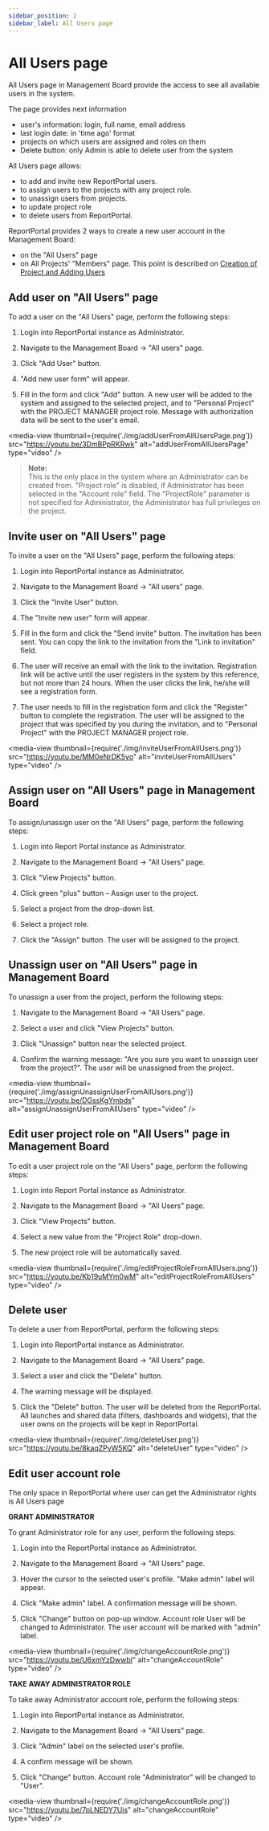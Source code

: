 ```yaml
---
sidebar_position: 2
sidebar_label: All Users page
---
```


# All Users page

All Users page in Management Board provide the access to see all available users in the system.

The page provides next information
 * user's information: login, full name, email address
 * last login date: in 'time ago' format
 * projects on which users are assigned and roles on them
 * Delete button: only Admin is able to delete user from the system

All Users page allows: 
 - to add and invite new ReportPortal users.
 - to assign users to the projects with any project role.
 - to unassign users from projects.
 - to update project role
 - to delete users from ReportPortal.

ReportPortal provides 2 ways to create a new user account in the Management Board:

- on the "All Users" page
- on All Projects' "Members" page. This point is described on
[Creation of Project and Adding Users](/report-poral-configuration/CreationOfProjectAndAddingUsers)

## Add user on "All Users" page

To add a user on the "All Users" page, perform the following steps:

1. Login into ReportPortal instance as Administrator.

2. Navigate to the Management Board -\> "All users" page.

3. Click "Add User" button.

4. "Add new user form" will appear.

5. Fill in the form and click "Add" button. A new user will be added to
  the system and assigned to the selected project, and to "Personal Project" with the 
  PROJECT MANAGER project role. Message with authorization data will be sent to the user's email.

<media-view thumbnail={require('./img/addUserFromAllUsersPage.png')} src="https://youtu.be/3DmBPpRKRwk" alt="addUserFromAllUsersPage" type="video" />

>**Note:**  
This is the only place in the system where an Administrator can be created
from. "Project role" is disabled, if Administrator has been selected in the
"Account role" field. The "ProjectRole" parameter is not specified for
Administrator, the Administrator has full privileges on the project.

## Invite user on "All Users" page

To invite a user on the "All Users" page, perform the following steps:

1. Login into ReportPortal instance as Administrator.

2. Navigate to the Management Board -\> "All users" page.

3. Click the "Invite User" button.

4. The "Invite new user" form will appear.

5. Fill in the form and click the "Send invite" button. The invitation
    has been sent. You can copy the link to the invitation from the "Link to
    invitation" field.

6. The user will receive an email with the link to the invitation. Registration
link will be active until the user registers in the system by this reference,
but not more than 24 hours. When the user clicks the link, he/she will see a registration form.

7. The user needs to fill in the registration form and click the "Register" button to complete the registration. 
The user will be assigned to the project that was specified by you during the invitation, 
and to "Personal Project" with the PROJECT MANAGER project role. 

<media-view thumbnail={require('./img/inviteUserFromAllUsers.png')} src="https://youtu.be/MM0eNrDK5yo" alt="inviteUserFromAllUsers" type="video" />

## Assign user on "All Users" page in Management Board

To assign/unassign user on the "All Users" page, perform the following
steps:

1. Login into Report Portal instance as Administrator.

2. Navigate to the Management Board -\> "All Users" page.

3. Click "View Projects" button.

4. Click green "plus" button – Assign user to the project.

5. Select a project from the drop-down list.

6. Select a project role.

7. Click the "Assign" button. The user will be assigned to the project.

## Unassign user on "All Users" page in Management Board

To unassign a user from the project, perform the following steps:

1. Navigate to the Management Board -\> "All Users" page.

2. Select a user and click "View Projects" button.

3. Click "Unassign" button near the selected project.

4. Confirm the warning message: "Are you sure you want to unassign
    user from the project?". The user will be unassigned from the project.

<media-view thumbnail={require('./img/assignUnassignUserFromAllUsers.png')} src="https://youtu.be/DGssKgYmbds" alt="assignUnassignUserFromAllUsers" type="video" />

## Edit user project role on "All Users" page in Management Board

To edit a user project role on the "All Users" page, perform the following
steps:

1. Login into Report Portal instance as Administrator.

2. Navigate to the Management Board -\> "All Users" page.

3. Click "View Projects" button.

4. Select a new value from the "Project Role" drop-down.

5. The new project role will be automatically saved.

<media-view thumbnail={require('./img/editProjectRoleFromAllUsers.png')} src="https://youtu.be/Kb19uMYm0wM" alt="editProjectRoleFromAllUsers" type="video" />

## Delete user

To delete a user from ReportPortal, perform the following steps:

1. Login into ReportPortal instance as Administrator.

2. Navigate to the Management Board -\> "All Users" page.

3. Select a user and click the "Delete" button.

4. The warning message will be displayed.

5. Click the "Delete" button. The user will be deleted from the ReportPortal. All launches and shared data (filters, 
dashboards and widgets), that the user owns on the projects will be kept in ReportPortal.

<media-view thumbnail={require('./img/deleteUser.png')} src="https://youtu.be/8kaqZPyW5KQ" alt="deleteUser" type="video" />

## Edit user account role

The only space in ReportPortal where user can get the Administrator rights is All Users page

**GRANT ADMINISTRATOR**

To grant Administrator role for any user, perform the following steps:

1. Login into the ReportPortal instance as Administrator.

2. Navigate to the Management Board -\> "All Users" page.

3. Hover the cursor to the selected user's profile. "Make admin" label will
    appear.

4. Click "Make admin" label. A confirmation message will be shown.

5. Click "Change" button on pop-up window. Account role User will be changed to
    Administrator. The user account will be marked with "admin" label.

<media-view thumbnail={require('./img/changeAccountRole.png')} src="https://youtu.be/U6xmYzDwwbI" alt="changeAccountRole" type="video" />

**TAKE AWAY ADMINISTRATOR ROLE**

To take away Administrator account role, perform the following steps:

1. Login into ReportPortal instance as Administrator.

2. Navigate to the Management Board -\> "All Users" page.

3. Click "Admin" label on the selected user's profile.

4. A confirm message will be shown.

5. Click "Change" button. Account role "Administrator" will be changed to
    "User".

<media-view thumbnail={require('./img/changeAccountRole.png')} src="https://youtu.be/7pLNEDY7Uis" alt="changeAccountRole" type="video" />
